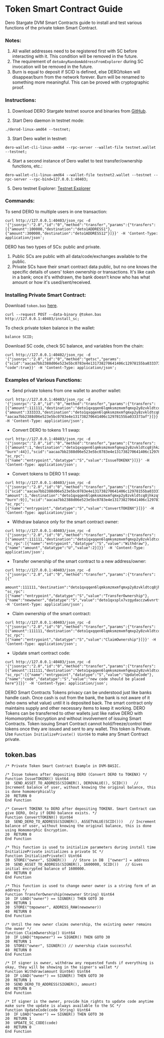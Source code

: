 # Token Smart Contract Guide

Dero Stargate DVM Smart Contracts guide to install and test various functions of the private token Smart Contract.

### Notes:
1. All wallet addresses need to be registered first with SC before interacting with it. This condition will be removed in the future.
2. The requirement of `detoAnyRandomAddressFromExplorer` during SC invocation will be removed in the future.
3. Burn is equal to deposit if SCID is defined, else DERO/token will disappear/burn from the network forever. Burn will be renamed to something more meaningful. This can be proved with cryptographic proof.

### Instructions:

1. Download DERO Stargate testnet source and binaries from [GitHub](https://github.com/deroproject/derohe/releases).

2. Start Dero daemon in testnet mode:

```shell
./derod-linux-amd64 --testnet;
```

3. Start Dero wallet in testnet:

```shell
dero-wallet-cli-linux-amd64 --rpc-server --wallet-file testnet.wallet --testnet;
```

4. Start a second instance of Dero wallet to test transfer/ownership functions, etc.:

```shell
dero-wallet-cli-linux-amd64 --wallet-file testnet2.wallet --testnet --rpc-server --rpc-bind=127.0.0.1:40403;
```

5. Dero testnet Explorer: [Testnet Explorer](https://testnetexplorer.dero.io/)

### Commands:

To send DERO to multiple users in one transaction:

```shell
curl http://127.0.0.1:40403/json_rpc -d '{"jsonrpc":"2.0","id":"0","method":"transfer","params":{"transfers":[{"amount":100000,"destination":"deto1ADDRESS1"},{"amount":300000,"destination":"deto1ADDRESS12"}]}}' -H 'Content-Type: application/json';
```

DERO has two types of SCs: public and private.

1. Public SCs are public with all data/code/exchanges available to the public.
2. Private SCs have their smart contract data public, but no one knows the specific details of users' token ownership or transactions. It's like cash in a bank; once it's withdrawn, the bank doesn’t know who has what amount or how it's used/sent/received.

### Installing Private Smart Contract:

Download `token.bas` [here](https://git.dero.io/DeroProject/derosuite_stargate/src/master/cmd/dvm/token.bas).

```shell
curl --request POST --data-binary @token.bas http://127.0.0.1:40403/install_sc;
```

To check private token balance in the wallet:

```shell
balance SCID;
```

Download SC code, check SC balance, and variables from the chain:

```shell
curl http://127.0.0.1:40402/json_rpc -d '{"jsonrpc":"2.0","id":"0","method":"getsc","params":{"scid":"aacaa7bb2388d06e523e5bc0783e4e131738270641406c12978155ba033373af", "code":true}}' -H 'Content-Type: application/json';
```

### Examples of Various Functions:

- Send private tokens from one wallet to another wallet:

```shell
curl http://127.0.0.1:40403/json_rpc -d '{"jsonrpc":"2.0","id":"0","method":"transfer","params":{"transfers":[{"amount":111111,"destination":"deto1qxqqen6lqmksmzmxmfqmxp2y8zvkldtcq8jhkzqflmyczepjw9dp46gc3cczu"},{"amount":333333,"destination":"deto1qxqqen6lqmksmzmxmfqmxp2y8zvkldtcq8jhkzqflmyczepjw9dp46gc3cczu","scid": "aacaa7bb2388d06e523e5bc0783e4e131738270641406c12978155ba033373af"}]}}' -H 'Content-Type: application/json';
```

- Convert DERO to tokens 1:1 swap:

```shell
curl http://127.0.0.1:40403/json_rpc -d '{"jsonrpc":"2.0","id":"0","method":"transfer","params":{"transfers":[{"amount":1,"destination":"deto1qxqqen6lqmksmzmxmfqmxp2y8zvkldtcq8jhkzqflmyczepjw9dp46gc3cczu", "burn":44}],"scid":"aacaa7bb2388d06e523e5bc0783e4e131738270641406c12978155ba033373af", "sc_rpc":[{"name":"entrypoint","datatype":"S","value":"IssueTOKENX"}]}}' -H 'Content-Type: application/json';
```

- Convert tokens to DERO 1:1 swap:

```shell
curl http://127.0.0.1:40403/json_rpc -d '{"jsonrpc":"2.0","id":"0","method":"transfer","params":{"transfers":[{"scid":"aacaa7bb2388d06e523e5bc0783e4e131738270641406c12978155ba033373af", "amount":1,"destination":"deto1qxqqen6lqmksmzmxmfqmxp2y8zvkldtcq8jhkzqflmyczepjw9dp46gc3cczu", "burn":9}],"scid":"aacaa7bb2388d06e523e5bc0783e4e131738270641406c12978155ba033373af", "sc_rpc":[{"name":"entrypoint","datatype":"S","value":"ConvertTOKENX"}]}}' -H 'Content-Type: application/json';
```

- Withdraw balance only for the smart contract owner:

```shell
curl http://127.0.0.1:40403/json_rpc -d '{"jsonrpc":"2.0","id":"0","method":"transfer","params":{"transfers":[{"amount":111111,"destination":"deto1qxqqen6lqmksmzmxmfqmxp2y8zvkldtcq8jhkzqflmyczepjw9dp46gc3cczu"}],"scid":"aacaa7bb2388d06e523e5bc0783e4e131738270641406c12978155ba033373af", "sc_rpc":[{"name":"entrypoint","datatype":"S","value":"Withdraw"}, {"name":"amount","datatype":"U","value":2}]}}' -H 'Content-Type: application/json';
```

- Transfer ownership of the smart contract to a new address/owner:

```shell
curl http://127.0.0.1:40403/json_rpc -d '{"jsonrpc":"2.0","id":"0","method":"transfer","params":{"transfers":[{"

amount":111111,"destination":"deto1qxqqen6lqmksmzmxmfqmxp2y8zvkldtcq8jhkzqflmyczepjw9dp46gc3cczu"}],"scid":"aacaa7bb2388d06e523e5bc0783e4e131738270641406c12978155ba033373af", "sc_rpc":[{"name":"entrypoint","datatype":"S","value":"TransferOwnership"}, {"name":"newowner","datatype":"S","value":"deto1qxsplx7vzgydacczw6vnrtfh3fxqcjevyxcvlvl82fs8uykjkmaxgfgulfha5"}]}}' -H 'Content-Type: application/json';
```

- Claim ownership of the smart contract:

```shell
curl http://127.0.0.1:40403/json_rpc -d '{"jsonrpc":"2.0","id":"0","method":"transfer","params":{"transfers":[{"amount":111111,"destination":"deto1qxqqen6lqmksmzmxmfqmxp2y8zvkldtcq8jhkzqflmyczepjw9dp46gc3cczu"}],"scid":"aacaa7bb2388d06e523e5bc0783e4e131738270641406c12978155ba033373af", "sc_rpc":[{"name":"entrypoint","datatype":"S","value":"ClaimOwnership"}]}}' -H 'Content-Type: application/json';
```

- Update smart contract code:

```shell
curl http://127.0.0.1:40403/json_rpc -d '{"jsonrpc":"2.0","id":"0","method":"transfer","params":{"transfers":[{"amount":111111,"destination":"deto1qxqqen6lqmksmzmxmfqmxp2y8zvkldtcq8jhkzqflmyczepjw9dp46gc3cczu"}],"scid":"aacaa7bb2388d06e523e5bc0783e4e131738270641406c12978155ba033373af", "sc_rpc":[{"name":"entrypoint","datatype":"S","value":"UpdateCode"}, {"name":"code","datatype":"S","value":"new code should be placed here"}]}}' -H 'Content-Type: application/json';
```

DERO Smart Contracts Tokens privacy can be understood just like banks handle cash. Once cash is out from the bank, the bank is not aware of it (who owns what value) until it is deposited back. The smart contract only maintains supply and other necessary items to keep it working. DERO Tokens can be transferred to other wallets just like native DERO with Homomorphic Encryption and without involvement of issuing Smart Contracts. Token issuing Smart Contract cannot hold/freeze/control their tokens once they are issued and sent to any wallet. This token is Private. Use `Function InitializePrivate() Uint64` to make any Smart Contract private.

## token.bas

```DVM-BASIC
/* Private Token Smart Contract Example in DVM-BASIC.

/* Issue tokens after depositing DERO (Convert DERO to TOKENX) */
Function IssueTOKENX() Uint64
10  SEND_ASSET_TO_ADDRESS(SIGNER(), DEROVALUE(), SCID())   // Increment balance of user, without knowing the original balance, this is done homomorphically
20  RETURN 0
End Function

/* Convert TOKENX to DERO after depositing TOKENX. Smart Contract can give DERO, Only if DERO balance exists. */
Function ConvertTOKENX() Uint64
10  SEND_DERO_TO_ADDRESS(SIGNER(), ASSETVALUE(SCID()))   // Increment balance of user, without knowing the original balance, this is done using Homomorphic Encryption.
20  RETURN 0
End Function

/* This function is used to initialize parameters during install time InitializePrivate initializes a private SC */
Function InitializePrivate() Uint64
10  STORE("owner", SIGNER())   // Store in DB  ["owner"] = address
30  SEND_ASSET_TO_ADDRESS(SIGNER(), 1600000, SCID())   // Gives initial encrypted balance of 1600000.
40  RETURN 0
End Function

/* This function is used to change owner owner is a string form of an address */
Function TransferOwnership(newowner String) Uint64
10  IF LOAD("owner") == SIGNER() THEN GOTO 30
20  RETURN 1
30  STORE("tmpowner", ADDRESS_RAW(newowner))
40  RETURN 0
End Function

/* Until the new owner claims ownership, the existing owner remains the owner */
Function ClaimOwnership() Uint64
10  IF LOAD("tmpowner") == SIGNER() THEN GOTO 30
20  RETURN 1
30  STORE("owner", SIGNER()) // ownership claim successful
40  RETURN 0
End Function

/* If signer is owner, withdraw any requested funds if everything is okay, they will be showing in the signer's wallet */
Function Withdraw(amount Uint64) Uint64
10  IF LOAD("owner") == SIGNER() THEN GOTO 30
20  RETURN 1
30  SEND_DERO_TO_ADDRESS(SIGNER(), amount)
40  RETURN 0
End Function

/* If signer is the owner, provide him rights to update code anytime make sure the update is always available to the SC */
Function UpdateCode(code String) Uint64
10  IF LOAD("owner") == SIGNER() THEN GOTO 30
20  RETURN 1
30  UPDATE_SC_CODE(code)
40  RETURN 0
End Function
```